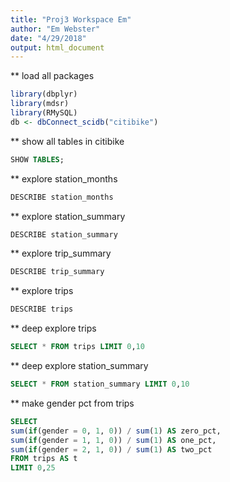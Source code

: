 ```yaml
---
title: "Proj3 Workspace Em"
author: "Em Webster"
date: "4/29/2018"
output: html_document
---
```

** load all packages
```r
library(dbplyr)
library(mdsr)
library(RMySQL)
db <- dbConnect_scidb("citibike")
```

** show all tables in citibike
```sql
SHOW TABLES;
```

** explore station_months
```sql
DESCRIBE station_months
```

** explore station_summary
```sql
DESCRIBE station_summary
```

** explore trip_summary
```sql
DESCRIBE trip_summary
```

** explore trips
```sql
DESCRIBE trips
```

** deep explore trips
```sql
SELECT * FROM trips LIMIT 0,10
```

** deep explore station_summary
```sql
SELECT * FROM station_summary LIMIT 0,10
```

** make gender pct from trips
```sql
SELECT 
sum(if(gender = 0, 1, 0)) / sum(1) AS zero_pct,
sum(if(gender = 1, 1, 0)) / sum(1) AS one_pct,
sum(if(gender = 2, 1, 0)) / sum(1) AS two_pct
FROM trips AS t
LIMIT 0,25
```

